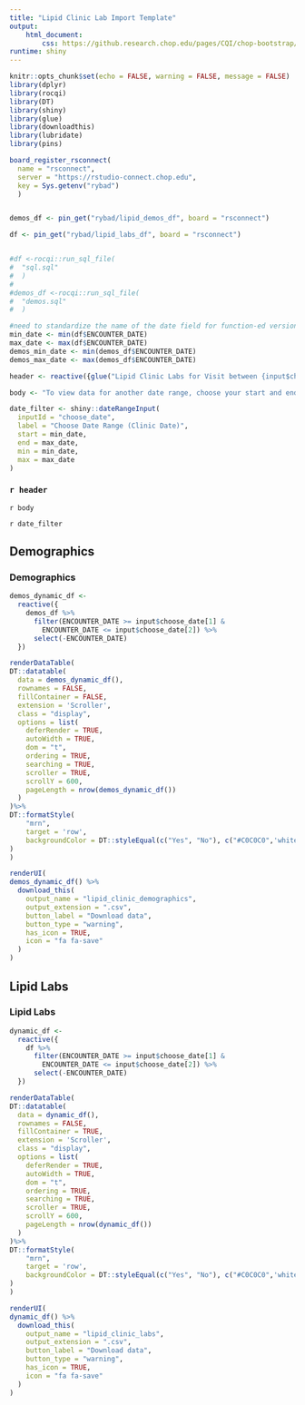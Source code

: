 ```yaml
---
title: "Lipid Clinic Lab Import Template"
output:
    html_document:
        css: https://github.research.chop.edu/pages/CQI/chop-bootstrap/bootstrap-3/bootstrap.min.css
runtime: shiny    
---
```


<style type="text/css">
.main-container {
  max-width: 90% !important;
  margin: auto;
}
</style>


```r
knitr::opts_chunk$set(echo = FALSE, warning = FALSE, message = FALSE)
library(dplyr)
library(rocqi)
library(DT)
library(shiny)
library(glue)
library(downloadthis)
library(lubridate)
library(pins)

```

```r


board_register_rsconnect(
  name = "rsconnect",
  server = "https://rstudio-connect.chop.edu",
  key = Sys.getenv("rybad")
  )


demos_df <- pin_get("rybad/lipid_demos_df", board = "rsconnect")

df <- pin_get("rybad/lipid_labs_df", board = "rsconnect")


#df <-rocqi::run_sql_file(
#  "sql.sql"
#  )
#
#demos_df <-rocqi::run_sql_file(
#  "demos.sql"
#  )

#need to standardize the name of the date field for function-ed version. 
min_date <- min(df$ENCOUNTER_DATE)
max_date <- max(df$ENCOUNTER_DATE)
demos_min_date <- min(demos_df$ENCOUNTER_DATE)
demos_max_date <- max(demos_df$ENCOUNTER_DATE)

```


```r
header <- reactive({glue("Lipid Clinic Labs for Visit between {input$choose_date[1]} and {input$choose_date[2]}")})

body <- "To view data for another date range, choose your start and end dates"  

```

```r
date_filter <- shiny::dateRangeInput(
  inputId = "choose_date",
  label = "Choose Date Range (Clinic Date)",
  start = min_date, 
  end = max_date,
  min = min_date,
  max = max_date
)

```

### `r header`

`r body`

`r date_filter`


Demographics {.tabset}
-----------------------------------------------------------------------

### Demographics
```r
demos_dynamic_df <-
  reactive({
    demos_df %>%
      filter(ENCOUNTER_DATE >= input$choose_date[1] &
        ENCOUNTER_DATE <= input$choose_date[2]) %>%
      select(-ENCOUNTER_DATE)
  })

renderDataTable(
DT::datatable(
  data = demos_dynamic_df(),
  rownames = FALSE,
  fillContainer = FALSE,
  extension = 'Scroller',
  class = "display",
  options = list(
    deferRender = TRUE,
    autoWidth = TRUE,
    dom = "t",
    ordering = TRUE,
    searching = TRUE,
    scroller = TRUE,
    scrollY = 600,
    pageLength = nrow(demos_dynamic_df())
  )
)%>%
DT::formatStyle(
    "mrn",
    target = 'row',
    backgroundColor = DT::styleEqual(c("Yes", "No"), c("#C0C0C0",'white'))
)
)
```


```r
renderUI(
demos_dynamic_df() %>%
  download_this(
    output_name = "lipid_clinic_demographics",
    output_extension = ".csv",
    button_label = "Download data",
    button_type = "warning",
    has_icon = TRUE,
    icon = "fa fa-save"
  )
)
```

Lipid Labs {.tabset}
-----------------------------------------------------------------------

### Lipid Labs

```r
dynamic_df <-
  reactive({
    df %>%
      filter(ENCOUNTER_DATE >= input$choose_date[1] &
        ENCOUNTER_DATE <= input$choose_date[2]) %>%
      select(-ENCOUNTER_DATE)
  })

renderDataTable(
DT::datatable(
  data = dynamic_df(),
  rownames = FALSE,
  fillContainer = TRUE,
  extension = 'Scroller',
  class = "display",
  options = list(
    deferRender = TRUE,
    autoWidth = TRUE,
    dom = "t",
    ordering = TRUE,
    searching = TRUE,
    scroller = TRUE,
    scrollY = 600,
    pageLength = nrow(dynamic_df())
  )
)%>%
DT::formatStyle(
    "mrn",
    target = 'row',
    backgroundColor = DT::styleEqual(c("Yes", "No"), c("#C0C0C0",'white'))
)
)
```


```r
renderUI(
dynamic_df() %>%
  download_this(
    output_name = "lipid_clinic_labs",
    output_extension = ".csv",
    button_label = "Download data",
    button_type = "warning",
    has_icon = TRUE,
    icon = "fa fa-save"
  )
)
```


